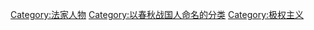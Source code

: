 [[Category:法家人物|Category:法家人物]]
[[Category:以春秋战国人命名的分类|Category:以春秋战国人命名的分类]]
[[Category:极权主义|Category:极权主义]]